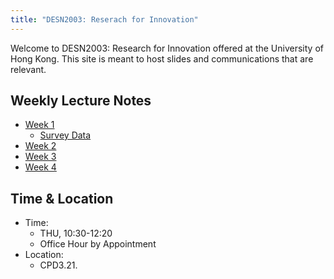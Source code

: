 ```yaml
---
title: "DESN2003: Reserach for Innovation"
---
```


Welcome to DESN2003: Research for Innovation offered at the University of Hong Kong. This site is meant to host slides and communications that are relevant.

## Weekly Lecture Notes
- [Week 1](DESN2003_L1.qmd)
  - [Survey Data](surveydata.qmd)
- [Week 2](desn2003_W2.qmd)
- [Week 3](desn2003_W3.qmd)
- [Week 4](desn2003_W4.qmd)



## Time & Location

- Time: 
  - THU, 10:30-12:20
  - Office Hour by Appointment
- Location: 
  - CPD3.21.